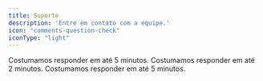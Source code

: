 ```yaml
---
title: Suporte
description: 'Entre em contato com a equipe.'
icon: "comments-question-check"
iconType: "light"
---
```


<Card title="Suporte por Whatsapp" icon="whatsapp" href="https://api.whatsapp.com/send?phone=551154611495&text=Tenho%20uma%20D%C3%BAvida!%20Pode%20me%20Ajudar?" horizontal color="green">
  Costumamos responder em até 5 minutos.
</Card>

<Card title="Suporte por Discord" icon="discord" href="https://discord.gg/HDu86adJh8" horizontal color="#404EED">
  Costumamos responder em até 2 minutos.
</Card>

<Card title="Suporte por ticket" icon="ticket" href="https://central.thundertophost.com.br/submitticket.php" horizontal>
  Costumamos responder em até 5 minutos.
</Card>